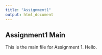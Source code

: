 ```yaml
---
title: "Assignment1"
output: html_document
---
```



## Assignment1 Main

This is the main file for Assignment 1.  Hello.